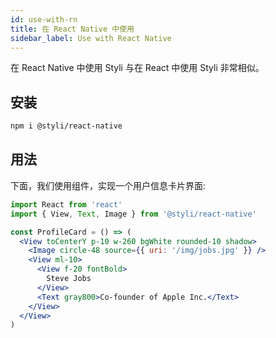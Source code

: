 ```yaml
---
id: use-with-rn
title: 在 React Native 中使用
sidebar_label: Use with React Native
---
```



在 React Native 中使用 Styli 与在 React 中使用 Styli 非常相似。

## 安装

```bash
npm i @styli/react-native
```

## 用法

下面，我们使用组件，实现一个用户信息卡片界面:

```jsx
import React from 'react'
import { View, Text, Image } from '@styli/react-native'

const ProfileCard = () => (
  <View toCenterY p-10 w-260 bgWhite rounded-10 shadow>
    <Image circle-48 source={{ uri: '/img/jobs.jpg' }} />
    <View ml-10>
      <View f-20 fontBold>
        Steve Jobs
      </View>
      <Text gray800>Co-founder of Apple Inc.</Text>
    </View>
  </View>
)
```
